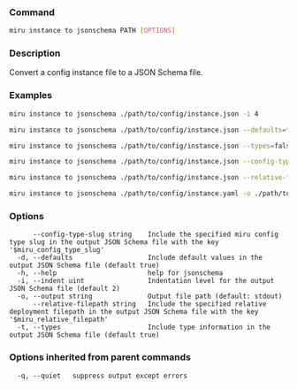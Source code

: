 ### Command

```bash
miru instance to jsonschema PATH [OPTIONS]
```

### Description

Convert a config instance file to a JSON Schema file.


### Examples


```bash Indentation level 4
miru instance to jsonschema ./path/to/config/instance.json -i 4
```


```bash Exclude default values
miru instance to jsonschema ./path/to/config/instance.json --defaults=false
```


```bash Exclude type inference
miru instance to jsonschema ./path/to/config/instance.json --types=false
```


```bash Insert the config type slug
miru instance to jsonschema ./path/to/config/instance.json --config-type-slug=my-config-type
```


```bash Insert the relative deployment filepath
miru instance to jsonschema ./path/to/config/instance.json --relative-filepath=/v1/argle/bargle.json
```


```bash Save to a file
miru instance to jsonschema ./path/to/config/instance.yaml -o ./path/to/jsonschema.yaml
```
### Options

```
      --config-type-slug string    Include the specified miru config type slug in the output JSON Schema file with the key '$miru_config_type_slug'
  -d, --defaults                   Include default values in the output JSON Schema file (default true)
  -h, --help                       help for jsonschema
  -i, --indent uint                Indentation level for the output JSON Schema file (default 2)
  -o, --output string              Output file path (default: stdout)
      --relative-filepath string   Include the specified relative deployment filepath in the output JSON Schema file with the key '$miru_relative_filepath'
  -t, --types                      Include type information in the output JSON Schema file (default true)
```

### Options inherited from parent commands

```
  -q, --quiet   suppress output except errors
```

